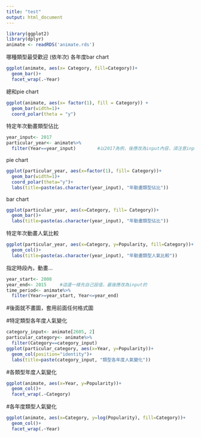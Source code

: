 ```yaml
---
title: "test"
output: html_document
---
```


```r
library(ggplot2)
library(dplyr)
animate <- readRDS('animate.rds')
```

哪種類型最受歡迎 (依年次)
各年度bar chart
```r
ggplot(animate, aes(x= Category, fill=Category))+
  geom_bar()+
  facet_wrap(.~Year)
```

總和pie chart
```r
ggplot(animate, aes(x= factor(1), fill = Category)) +
  geom_bar(width=1)+
  coord_polar(theta = "y")
```

特定年次動畫類型佔比
```r
year_input<- 2017
particular_year<- animate%>%
  filter(Year==year_input)        #以2017為例，後應改為input內容，須注意input後為數字或字串
```

pie chart
```r
ggplot(particular_year, aes(x=factor(1), fill= Category))+
  geom_bar(width=1)+
  coord_polar(theta="y")+
  labs(title=paste(as.character(year_input), "年動畫類型佔比"))
```

bar chart
```r
ggplot(particular_year, aes(x=Category, fill= Category))+
  geom_bar()+
  labs(title=paste(as.character(year_input), "年動畫類型佔比"))
```

特定年次動畫人氣比較
```r
ggplot(particular_year, aes(x=Category, y=Popularity, fill=Category))+
  geom_col()+
  labs(title=paste(as.character(year_input), "年動畫類型人氣比較"))
```

指定時段內，動畫...
```r
year_start<- 2008
year_end<- 2015     #這邊一樣先自己設值，最後應改為input的
time_period<- animate%>%
  filter(Year>=year_start, Year<=year_end)
```

#後面就不畫圖，套用前面任何格式圖

#特定類型各年度人氣變化
```r
category_input<- animate[2605, 2]
particular_category<- animate%>%
  filter(Category==category_input)
ggplot(particular_category, aes(x=Year, y=Popularity))+
  geom_col(position="identity")+
  labs(title=paste(category_input, "類型各年度人氣變化"))
```

#各類型年度人氣變化
```r
ggplot(animate, aes(x=Year, y=Popularity))+
  geom_col()+
  facet_wrap(.~Category)
```

#各年度類型人氣變化
```r
ggplot(animate, aes(x=Category, y=log(Popularity), fill=Category))+
  geom_col()+
  facet_wrap(.~Year)

```
